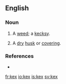 ==English==

===Noun===
{{en-noun|kexes}}

# {{obsolete|botany}} A [[weed]]; a [[kecksy]].
# {{obsolete}} A [[dry]] [[husk]] or [[covering]].

===References===
* {{R:1913}}

[[fr:kex]]
[[io:kex]]
[[is:kex]]
[[sv:kex]]